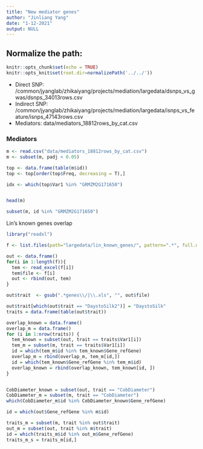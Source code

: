 ```yaml
---
title: "New mediator genes"
author: "Jinliang Yang"
date: "1-12-2021"
output: NULL
---
```



## Normalize the path:

```r
knitr::opts_chunk$set(echo = TRUE) 
knitr::opts_knit$set(root.dir=normalizePath('../../')) 
```

- Direct SNP: /common/jyanglab/zhikaiyang/projects/mediation/largedata/dsnps_vs_gwas/dsnps_34013rows.csv
- Indirect SNP: /common/jyanglab/zhikaiyang/projects/mediation/largedata/isnps_vs_feature/isnps_47143rows.csv
- Mediators: data/mediators_18812rows_by_cat.csv

### Mediators

```r
m <- read.csv("data/mediators_18812rows_by_cat.csv")
m <- subset(m, padj < 0.05)

top <- data.frame(table(m$id))
top <- top[order(top$Freq, decreasing = T),]

idx <- which(top$Var1 %in% "GRMZM2G171650")


head(m)

subset(m, id %in% "GRMZM2G171650")
```

Lin's known genes overlap
```r
library("readxl")

f <- list.files(path="largedata/lin_known_genes/", pattern=".*", full.names = T)

out <- data.frame()
for(i in 1:length(f)){
  tem <- read_excel(f[i])
  tem$file <- f[i]
  out <- rbind(out, tem)
}

out$trait  <- gsub(".*genes\\/|\\.xls", "", out$file)

out$trait[which(out$trait == "DaystoSilk2")] = "DaystoSilk"
traits = data.frame(table(out$trait))

overlap_known = data.frame()
overlap_m = data.frame()
for (i in 1:nrow(traits)) {
  tem_known = subset(out, trait == traits$Var1[i])
  tem_m = subset(m, trait == traits$Var1[i])
  id = which(tem_m$id %in% tem_known$Gene_refGene)
  overlap_m = rbind(overlap_m, tem_m[id,])
  id = which(tem_known$Gene_refGene %in% tem_m$id)
  overlap_known = rbind(overlap_known, tem_known[id, ])
}


CobDiameter_known = subset(out, trait == "CobDiameter")
CobDiameter_m = subset(m, trait == "CobDiameter")
which(CobDiameter_m$id %in% CobDiameter_known$Gene_refGene)

id = which(out$Gene_refGene %in% m$id) 

traits_m = subset(m, trait %in% out$trait)
out_m = subset(out, trait %in% m$trait)
id = which(traits_m$id %in% out_m$Gene_refGene)
traits_m_s = traits_m[id,]

```


